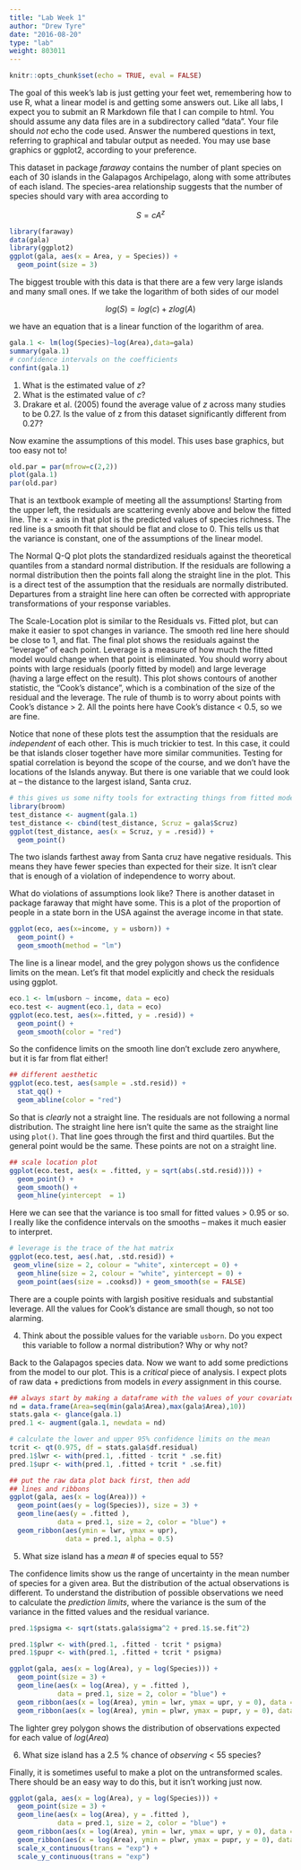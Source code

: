 ```yaml
---
title: "Lab Week 1"
author: "Drew Tyre"
date: "2016-08-20"
type: "lab"
weight: 803011
---
```


```r
knitr::opts_chunk$set(echo = TRUE, eval = FALSE)
```
The goal of this week's lab is just getting your feet wet, remembering how to use R, what a linear model is and getting some answers out. Like all labs, I expect you to submit an R Markdown file that I can compile to html. You should assume any data files are in a subdirectory called "data". Your file should *not* echo the code used. Answer the numbered questions in text, referring to graphical and tabular output as needed. You may use base graphics or ggplot2, according to your preference. 

This dataset in package *faraway* contains the number of plant species on each of 30 islands in the Galapagos Archipelago, along with some attributes of each island. The species-area relationship suggests that the number of species should vary with area according to

$$
S = cA^z
$$

```r
library(faraway)
data(gala)
library(ggplot2)
ggplot(gala, aes(x = Area, y = Species)) + 
  geom_point(size = 3)
```

The biggest trouble with this data is that there are a few very large islands and many small ones. If we take the logarithm of both sides of our model

$$
log(S)=log(c)+zlog(A)
$$

we have an equation that is a linear function of the logarithm of area.
```r
gala.1 <- lm(log(Species)~log(Area),data=gala)
summary(gala.1)
# confidence intervals on the coefficients
confint(gala.1)
```
1. What is the estimated value of *z*?
2. What is the estimated value of *c*?
3. Drakare et al. (2005) found the average value of *z* across many studies to be 0.27. Is the value of z from this dataset significantly different from 0.27?

Now examine the assumptions of this model. This uses base graphics, but too easy not to! 
```r
old.par = par(mfrow=c(2,2))
plot(gala.1)
par(old.par)
```

That is an textbook example of meeting all the assumptions! Starting from the upper left, the residuals are scattering evenly above and below the fitted line. The x - axis in that plot is the predicted values of species richness. The red line is a smooth fit that should be flat and close to 0. This tells us that the variance is constant, one of the assumptions of the linear model.

The Normal Q-Q plot plots the standardized residuals against the theoretical quantiles from a standard normal distribution. If the residuals are following a normal distribution then the points fall along the straight line in the plot. This is a direct test of the assumption that the residuals are normally distributed. Departures from a straight line here can often be corrected with appropriate transformations of your response variables. 

The Scale-Location plot is similar to the Residuals vs. Fitted plot, but can make it easier to spot changes in variance. The smooth red line here should be close to 1, and flat. The final plot shows the residuals against the "leverage" of each point. Leverage is a measure of how much the fitted model would change when that point is eliminated. You should worry about points with large residuals (poorly fitted by model) and large leverage (having a large effect on the result). This plot shows contours of another statistic, the "Cook's distance", which is a combination of the size of the residual and the leverage. The rule of thumb is to worry about points with Cook's distance > 2. All the points here have Cook's distance < 0.5, so we are fine. 

Notice that none of these plots test the assumption that the residuals are *independent* of each other. This is much trickier to test. In this case, it could be that islands closer together have more similar communities. Testing for spatial correlation is beyond the scope of the course, and we don't have the locations of the Islands anyway. But there is one variable that we could look at -- the distance to the largest island, Santa cruz. 

```r
# this gives us some nifty tools for extracting things from fitted models
library(broom)
test_distance <- augment(gala.1)
test_distance <- cbind(test_distance, Scruz = gala$Scruz)
ggplot(test_distance, aes(x = Scruz, y = .resid)) + 
  geom_point()
```

The two islands farthest away from Santa cruz have negative residuals. This means they have fewer species than expected for their size. It isn't clear that is enough of a violation of independence to worry about. 

What do violations of assumptions look like? There is another dataset in package faraway that might have some. This is a plot of the proportion of people in a state born in the USA against the average income in that state.
```r
ggplot(eco, aes(x=income, y = usborn)) +
  geom_point() + 
  geom_smooth(method = "lm")
```

The line is a linear model, and the grey polygon shows us the confidence limits on the mean. Let's fit that model explicitly and check the residuals using ggplot. 

```r
eco.1 <- lm(usborn ~ income, data = eco)
eco.test <- augment(eco.1, data = eco)
ggplot(eco.test, aes(x=.fitted, y = .resid)) +
  geom_point() +
  geom_smooth(color = "red")
```

So the confidence limits on the smooth line don't exclude zero anywhere, but it is far from flat either! 

```r
## different aesthetic
ggplot(eco.test, aes(sample = .std.resid)) +
  stat_qq() +
  geom_abline(color = "red")
```

So that is *clearly* not a straight line. The residuals are not following a normal distribution. The straight line here isn't quite the same as the straight line using `plot()`. That line goes through the first and third quartiles. But the general point would be the same. These points are not on a straight line. 

```r
## scale location plot
ggplot(eco.test, aes(x = .fitted, y = sqrt(abs(.std.resid)))) + 
  geom_point() + 
  geom_smooth() + 
  geom_hline(yintercept  = 1)
```

Here we can see that the variance is too small for fitted values > 0.95 or so. I really like the confidence intervals on the smooths -- makes it much easier to interpret.

```r
# leverage is the trace of the hat matrix
ggplot(eco.test, aes(.hat, .std.resid)) +
 geom_vline(size = 2, colour = "white", xintercept = 0) +
  geom_hline(size = 2, colour = "white", yintercept = 0) +
  geom_point(aes(size = .cooksd)) + geom_smooth(se = FALSE)
```

There are a couple points with largish positive residuals and substantial leverage. All the values for Cook's distance are small though, so not too alarming. 

4. Think about the possible values for the variable `usborn`. Do you expect this variable to follow a normal distribution? Why or why not? 

Back to the Galapagos species data. Now we want to add some predictions from the model to our plot. This is a *critical* piece of analysis. I expect plots of raw data + predictions from models in *every* assignment in this course. 

```r
## always start by making a dataframe with the values of your covariates
nd = data.frame(Area=seq(min(gala$Area),max(gala$Area),10))
stats.gala <- glance(gala.1)
pred.1 <- augment(gala.1, newdata = nd)

# calculate the lower and upper 95% confidence limits on the mean
tcrit <- qt(0.975, df = stats.gala$df.residual)
pred.1$lwr <- with(pred.1, .fitted - tcrit * .se.fit)
pred.1$upr <- with(pred.1, .fitted + tcrit * .se.fit)

## put the raw data plot back first, then add
## lines and ribbons
ggplot(gala, aes(x = log(Area))) + 
  geom_point(aes(y = log(Species)), size = 3) + 
  geom_line(aes(y = .fitted ), 
            data = pred.1, size = 2, color = "blue") + 
  geom_ribbon(aes(ymin = lwr, ymax = upr), 
              data = pred.1, alpha = 0.5)

```

5. What size island has a _mean_ # of species equal to 55?

The confidence limits show us the range of uncertainty in the mean number of species for a given area. But the distribution of the actual observations is different. To understand the distribution of possible observations we need to calculate the *prediction limits*, where the variance is the sum of the variance in the fitted values and the residual variance. 

```r
pred.1$psigma <- sqrt(stats.gala$sigma^2 + pred.1$.se.fit^2)

pred.1$plwr <- with(pred.1, .fitted - tcrit * psigma)
pred.1$pupr <- with(pred.1, .fitted + tcrit * psigma)

ggplot(gala, aes(x = log(Area), y = log(Species))) + 
  geom_point(size = 3) + 
  geom_line(aes(x = log(Area), y = .fitted ), 
            data = pred.1, size = 2, color = "blue") + 
  geom_ribbon(aes(x = log(Area), ymin = lwr, ymax = upr, y = 0), data = pred.1, alpha = 0.25) +
  geom_ribbon(aes(x = log(Area), ymin = plwr, ymax = pupr, y = 0), data = pred.1, alpha = 0.25)

```

The lighter grey polygon shows the distribution of observations expected for each value of $log(Area)$

6. What size island has a 2.5 % chance of _observing_ < 55 species?

Finally, it is sometimes useful to make a plot on the untransformed scales. There should be an easy way to do this, but it isn't working just now. 

```r
ggplot(gala, aes(x = log(Area), y = log(Species))) + 
  geom_point(size = 3) + 
  geom_line(aes(x = log(Area), y = .fitted ), 
            data = pred.1, size = 2, color = "blue") + 
  geom_ribbon(aes(x = log(Area), ymin = lwr, ymax = upr, y = 0), data = pred.1, alpha = 0.25) +
  geom_ribbon(aes(x = log(Area), ymin = plwr, ymax = pupr, y = 0), data = pred.1, alpha = 0.25) + 
  scale_x_continuous(trans = "exp") + 
  scale_y_continuous(trans = "exp")
```

